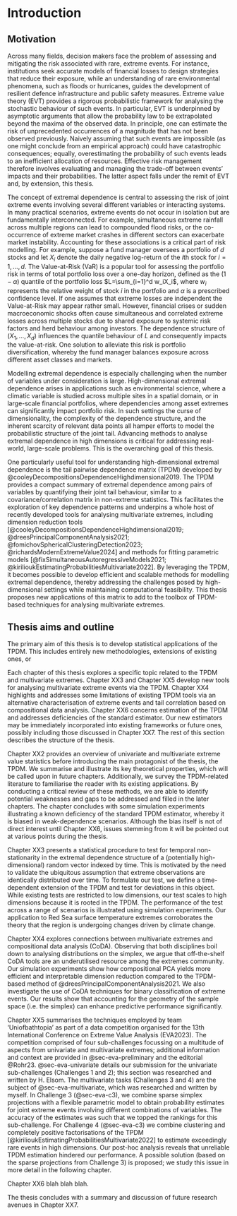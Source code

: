 # Introduction

## Motivation

Across many fields, decision makers face the problem of assessing and mitigating the risk associated with rare, extreme events. For instance, institutions seek accurate models of financial losses to design strategies that reduce their exposure, while an understanding of rare environmental phenomena, such as floods or hurricanes, guides the development of resilient defence infrastructure and public safety measures. Extreme value theory (EVT) provides a rigorous probabilistic framework for analysing the stochastic behaviour of such events. In particular, EVT is underpinned by asymptotic arguments that allow the probability law to be extrapolated beyond the maxima of the observed data. In principle, one can estimate the risk of unprecedented occurrences of a magnitude that has not been observed previously. Naively assuming that such events are impossible (as one might conclude from an empirical approach) could have catastrophic consequences; equally, overestimating the probability of such events leads to an inefficient allocation of resources. Effective risk management therefore involves evaluating and managing the trade-off between events' impacts and their probabilities. The latter aspect falls under the remit of EVT and, by extension, this thesis.

The concept of extremal dependence is central to assessing the risk of joint extreme events involving several different variables or interacting systems. In many practical scenarios, extreme events do not occur in isolation but are fundamentally interconnected. For example, simultaneous extreme rainfall across multiple regions can lead to compounded flood risks, or the co-occurrence of extreme market crashes in different sectors can exacerbate market instability. Accounting for these associations is a critical part of risk modelling. For example, suppose a fund manager oversees a portfolio of $d$ stocks and let $X_i$ denote the daily negative log-return of the $i$th stock for $i=1,\ldots,d$. The Value-at-Risk (VaR) is a popular tool for assessing the portfolio risk in terms of total portfolio loss over a one-day horizon, defined as the $(1-\alpha)$ quantile of the portfolio loss $L=\sum_{i=1}^d w_iX_i$, where $w_i$ represents the relative weight of stock $i$ in the portfolio and $\alpha$ is a prescribed confidence level. If one assumes that extreme losses are independent the Value-at-Risk may appear rather small. However, financial crises or sudden macroeconomic shocks often cause simultaneous and correlated extreme losses across multiple stocks due to shared exposure to systemic risk factors and herd behaviour among investors. The dependence structure of $(X_1,\ldots,X_d)$ influences the quantile behaviour of $L$ and consequently impacts the value-at-risk. One solution to alleviate this risk is portfolio diversification, whereby the fund manager balances exposure across different asset classes and markets. 

Modelling extremal dependence is especially challenging when the number of variables under consideration is large. High-dimensional extremal dependence arises in applications such as environmental science, where a climatic variable is studied across multiple sites in a spatial domain, or in large-scale financial portfolios, where dependencies among asset extremes can significantly impact portfolio risk. In such settings the curse of dimensionality, the complexity of the dependence structure, and the inherent scarcity of relevant data points all hamper efforts to model the probabilistic structure of the joint tail. Advancing methods to analyse extremal dependence in high dimensions is critical for addressing real-world, large-scale problems. This is the overarching goal of this thesis. 

One particularly useful tool for understanding high-dimensional extremal dependence is the tail pairwise dependence matrix (TPDM) developed by @cooleyDecompositionsDependenceHighdimensional2019. The TPDM provides a compact summary of extremal dependence among pairs of variables by quantifying their joint tail behaviour, similar to a covariance/correlation matrix in non-extreme statistics. This facilitates the exploration of key dependence patterns and underpins a whole host of recently developed tools for analysing multivariate extremes, including dimension reduction tools [@cooleyDecompositionsDependenceHighdimensional2019; @dreesPrincipalComponentAnalysis2021; @fomichovSphericalClusteringDetection2023; @richardsModernExtremeValue2024] and methods for fitting parametric models [@fixSimultaneousAutoregressiveModels2021; @kirilioukEstimatingProbabilitiesMultivariate2022]. By leveraging the TPDM, it becomes possible to develop efficient and scalable methods for modelling extremal dependence, thereby addressing the challenges posed by high-dimensional settings while maintaining computational feasibility. This thesis proposes new applications of this matrix to add to the toolbox of TPDM-based techniques for analysing multivariate extremes. 

## Thesis aims and outline

The primary aim of this thesis is to develop statistical applications of the TPDM. This includes entirely new methodologies, extensions of existing ones, or 

Each chapter of this thesis explores a specific topic related to the TPDM and multivariate extremes. Chapter XX3 and Chapter XX5 develop new tools for analysing multivariate extreme events via the TPDM. Chapter XX4 highlights and addresses some limitations of existing TPDM tools via an alternative characterisation of extreme events and tail correlation based on compositional data analysis. Chapter XX6 concerns estimation of the TPDM and addresses deficiencies of the standard estimator. Our new estimators may be immediately incorporated into existing frameworks or future ones, possibly including those discussed in Chapter XX7. The rest of this section describes the structure of the thesis.

Chapter XX2 provides an overview of univariate and multivariate extreme value statistics before introducing the main protagonist of the thesis, the TPDM. We summarise and illustrate its key theoretical properties, which will be called upon in future chapters. Additionally, we survey the TPDM-related literature to familiarise the reader with its existing applications. By conducting a critical review of these methods, we are able to identify potential weaknesses and gaps to be addressed and filled in the later chapters. The chapter concludes with some simulation experiments illustrating a known deficiency of the standard TPDM estimator, whereby it is biased in weak-dependence scenarios. Although the bias itself is not of direct interest until Chapter XX6, issues stemming from it will be pointed out at various points during the thesis.

Chapter XX3 presents a statistical procedure to test for temporal non-stationarity in the extremal dependence structure of a (potentially high-dimensional) random vector indexed by time. This is motivated by the need to validate the ubiquitous assumption that extreme observations are identically distributed over time. To formulate our test, we define a time-dependent extension of the TPDM and test for deviations in this object. While existing tests are restricted to low dimensions, our test scales to high dimensions because it is rooted in the TPDM. The performance of the test across a range of scenarios is illustrated using simulation experiments. Our application to Red Sea surface temperature extremes corroborates the theory that the region is undergoing changes driven by climate change.

Chapter XX4 explores connections between multivariate extremes and compositional data analysis (CoDA). Observing that both disciplines boil down to analysing distributions on the simplex, we argue that off-the-shelf CoDA tools are an underutilised resource among the extremes community. Our simulation experiments show how compositional PCA yields more efficient and interpretable dimension reduction compared to the TPDM-based method of @dreesPrincipalComponentAnalysis2021. We also investigate the use of CoDA techniques for binary classification of extreme events. Our results show that accounting for the geometry of the sample space (i.e. the simplex) can enhance predictive performance significantly.

Chapter XX5 summarises the techniques employed by team 'Uniofbathtopia' as part of a data competition organised for the 13th International Conference on Extreme Value Analysis (EVA2023). The competition comprised of four sub-challenges focussing on a multitude of aspects from univariate and multivariate extremes; additional information and context are provided in @sec-eva-preliminary and the editorial @Rohr23. @sec-eva-univariate details our submission for the univariate sub-challenges (Challenges 1 and 2); this section was researched and written by H. Elsom. The multivariate tasks (Challenges 3 and 4) are the subject of @sec-eva-multivariate, which was researched and written by myself. In Challenge 3 (@sec-eva-c3), we combine sparse simplex projections with a flexible parametric model to obtain probability estimates for joint extreme events involving different combinations of variables. The accuracy of the estimates was such that we topped the rankings for this sub-challenge. For Challenge 4 (@sec-eva-c3) we combine clustering and completely positive factorisations of the TPDM [@kirilioukEstimatingProbabilitiesMultivariate2022] to estimate exceedingly rare events in high dimensions. Our post-hoc analysis reveals that unreliable TPDM estimation hindered our performance. A possible solution (based on the sparse projections from Challenge 3) is proposed; we study this issue in more detail in the following chapter.  

Chapter XX6 blah blah blah.

The thesis concludes with a summary and discussion of future research avenues in Chapter XX7.

